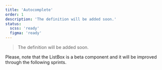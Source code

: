 ```yaml
---
title: 'Autocomplete'
order: 1
description: 'The definition will be added soon.'
status:
  scss: 'ready'
  figma: 'ready'
---
```


> The definition will be added soon.

<Highlight theme="warning" title="Work in progress">
  Please, note that the ListBox is a beta component and it will be improved
  through the following sprints.
</Highlight>

<Story id="form-autocomplete--default" height="360" />
